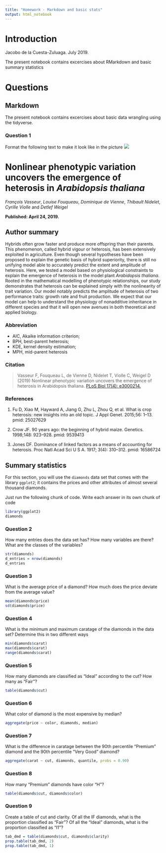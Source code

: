 ```yaml
---
title: "Homework - Markdown and basic stats"
output: html_notebook
---
```


# Introduction
Jacobo de la Cuesta-Zuluaga. July 2019.

The present notebook contains excercises about RMarkdown and basic summary statistics

# Questions

## Markdown

The present notebook contains excercises about basic data wrangling using the tidyverse.

### Question 1

Format the following text to make it look like in the picture
![](https://raw.githubusercontent.com/jacodela/R4eBio/master/2019_Intro/Data/Example_Markdown.png)

# Nonlinear phenotypic variation uncovers the emergence of heterosis in *Arabidopsis thaliana*

*François Vasseur*, *Louise Fouqueau*, *Dominique de Vienne*, *Thibault Nidelet*, *Cyrille Violle* and *Detlef Weigel*

**Published: April 24, 2019.**

## Author summary

Hybrids often grow faster and produce more offspring than their parents. This phenomenon, called hybrid vigour or heterosis, has been extensively exploited in agriculture. Even though several hypotheses have been proposed to explain the genetic basis of hybrid superiority, there is still no unifying model able to accurately predict the extent and amplitude of heterosis. Here, we tested a model based on physiological constraints to explain the emergence of heterosis in the model plant *Arabidopsis thaliana*. Rooted in the mathematical modelling of phenotypic relationships, our study demonstrates that heterosis can be explained simply with the nonlinearity of trait variation. Our model notably predicts the amplitude of heterosis of two performance traits: growth rate and fruit production. We expect that our model can help to understand the physiology of nonadditive inheritance in different species and that it will open new avenues in both theoretical and applied biology.

### Abbreviation
* AIC, Akaike information criterion; 
* BPH, best-parent heterosis; 
* KDE, kernel density estimation; 
* MPH, mid-parent heterosis

### Citation
> Vasseur F, Fouqueau L, de Vienne D, Nidelet T, Violle C, Weigel D (2019) Nonlinear phenotypic variation uncovers the emergence of heterosis in Arabidopsis thaliana. [PLoS Biol 17(4): e3000214.](https://doi.org/10.1371/journal.pbio.3000214)

### References
1. Fu D, Xiao M, Hayward A, Jiang G, Zhu L, Zhou Q, et al. What is crop heterosis: new insights into an old topic. J Appl Genet. 2015;56: 1–13. pmid: 25027629

1. Crow JF. 90 years ago: the beginning of hybrid maize. Genetics. 1998;148: 923–928. pmid: 9539413

1. Jones DF. Dominance of linked factors as a means of accounting for heterosis. Proc Natl Acad Sci U S A. 1917; 3(4): 310–312. pmid: 16586724

## Summary statistics

For this section, you will use the `diamonds` data set that comes with the library `ggplot2`; it contains the prices and other attributes of almost several thousand diamonds.


Just run the following chunk of code. Write each answer in its own chunk of code

```r
library(ggplot2)
diamonds
```

### Question 2

How many entries does the data set has? How many variables are there? What are the classes of the variables?

```r
str(diamonds)
d_entries = nrow(diamonds)
d_entries
```

### Question 3

What is the average price of a diamond? How much does the price deviate from the average value?
```r
mean(diamonds$price)
sd(diamonds$price)
```

### Question 4

What is the minimum and maximum caratage of the diamonds in the data set? Determine this in two different ways

```r
min(diamonds$carat)
max(diamonds$carat)
range(diamonds$carat)
```

### Question 5

How many diamonds are classified as "Ideal" according to the cut? How many as "Fair"?
```r
table(diamonds$cut)
```

### Question 6

What color of diamond is the most expensive by median?

```r
aggregate(price ~ color, diamonds, median)
```


### Question 7

What is the difference in caratage between the 90th percentile "Premium" diamond and the 90th percentile "Very Good" diamond?

```r
aggregate(carat ~ cut, diamonds, quantile, probs = 0.90)
```


### Question 8

How many "Premium" diamonds have color "H"?

```r
table(diamonds$cut, diamonds$color)
```


### Question 9 

Create a table of cut and clarity. Of all the IF diamonds, what is the proportion classified as "Fair"? Of all the "Ideal" diamonds, what is the proportion classified as "I1"?

```r
tab_dmd = table(diamonds$cut, diamonds$clarity)
prop.table(tab_dmd, 2)
prop.table(tab_dmd, 1)
```

